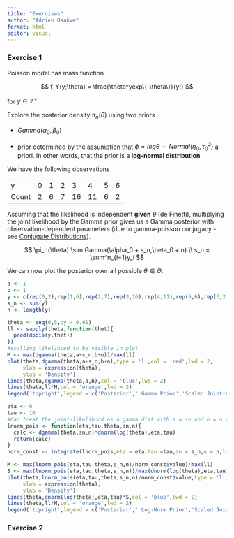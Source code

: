 ---
title: "Exercises"
author: "Adrien Osakwe"
format: html
editor: visual
---

### Exercise 1

Poisson model has mass function

$$
f_Y(y;\theta) = \frac{\theta^yexp\{-\theta\}}{y!}
$$

for $y \in \mathbb{Z}^+$

Explore the posterior density $\pi_n(\theta)$ using two priors

-   $Gamma(\alpha_0,\beta_0)$

-   prior determined by the assumption that $\phi = log\theta \sim Normal(\eta_0,\tau_0^2)$ a priori. In other words, that the prior is a **log-normal distribution**

We have the following observations

|       |     |     |     |     |     |     |     |
|-------|-----|-----|-----|-----|-----|-----|-----|
| y     | 0   | 1   | 2   | 3   | 4   | 5   | 6   |
| Count | 2   | 6   | 7   | 16  | 11  | 6   | 2   |

Assuming that the likelihood is independent **given** $\theta$ (de Finetti), multiplying the joint likelihood by the Gamma prior gives us a Gamma posterior with observation-dependent parameters (due to gamma-poisson conjugacy - see [Conjugate Distributions](./Conjugate_Dist.qmd)).

$$
\pi_n(\theta) \sim Gamma(\alpha_0 + s_n,\beta_0 + n) \\
s_n = \sum^n_{i=1}y_i
$$

We can now plot the posterior over all possible $\theta \in \Theta$.

```{r}
a <- 1
b <- 1
y <- c(rep(0,2),rep(1,6),rep(2,7),rep(3,16),rep(4,11),rep(5,6),rep(6,2))
s_n <- sum(y)
n <- length(y)

theta <- seq(0,5,by = 0.01)
ll <- sapply(theta,function(thet){
  prod(dpois(y,thet))
})
#scalling likelihood to be visible in plot
M <- max(dgamma(theta,a+s_n,b+n))/max(ll)
plot(theta,dgamma(theta,a+s_n,b+n),type = 'l',col = 'red',lwd = 2,
     xlab = expression(theta),
     ylab = 'Density')
lines(theta,dgamma(theta,a,b),col = 'blue',lwd = 2)
lines(theta,ll*M,col = 'orange',lwd = 2)
legend('topright',legend = c('Posterior',' Gamma Prior','Scaled Joint-Likelihood'),col = c('red','blue','orange'),lwd = 2)
```

```{r}
eta <- 0
tau <- 10
#Can treat the joint-likelihood as a gamma dist with a = sn and b = n to avoid need for individual observations
lnorm_pois <- function(eta,tau,theta,sn,n){
  calc <- dgamma(theta,sn,n)*dnorm(log(theta),eta,tau)
  return(calc)
}
norm_const <- integrate(lnorm_pois,eta = eta,tau =tau,sn = s_n,n = n,lower = 0, upper = 10)

M <- max(lnorm_pois(eta,tau,theta,s_n,n)/norm_const$value)/max(ll)
S <- max(lnorm_pois(eta,tau,theta,s_n,n))/max(dnorm(log(theta),eta,tau))
plot(theta,lnorm_pois(eta,tau,theta,s_n,n)/norm_const$value,type = 'l',col = 'red',lwd = 2,
     xlab = expression(theta),
     ylab = 'Density')
lines(theta,dnorm(log(theta),eta,tau)*S,col = 'blue',lwd = 2)
lines(theta,ll*M,col = 'orange',lwd = 2)
legend('topright',legend = c('Posterior',' Log-Norm Prior','Scaled Joint-Likelihood'),col = c('red','blue','orange'),lwd = 2)
```

### Exercise 2
